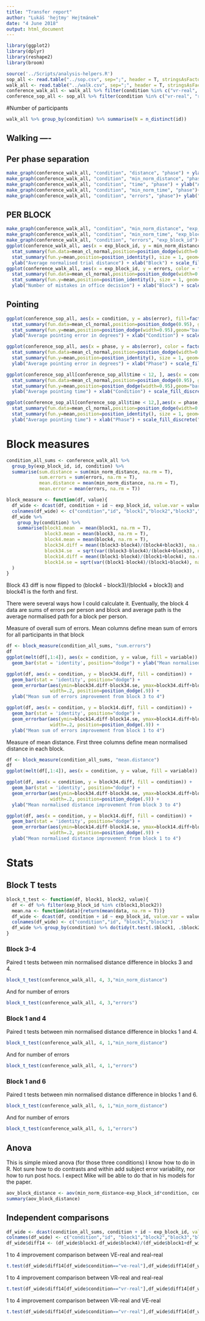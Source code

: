 ```yaml
---
title: "Transfer report"
author: "Lukáš 'hejtmy' Hejtmánek"
date: "4 June 2018"
output: html_document
---
```


```r
library(ggplot2)
library(dplyr)
library(reshape2)
library(broom)

source('../Scripts/analysis-helpers.R')
sop_all <- read.table("../sop.csv", sep=";", header = T, stringsAsFactors = F)
walk_all <- read.table("../walk.csv", sep=";", header = T, stringsAsFactors = F)
conference_walk_all <- walk_all %>% filter(condition %in% c("vr-real", "real-real", "ve-real"))
conference_sop_all <- sop_all %>% filter(condition %in% c("vr-real", "real-real", "ve-real"))
```

#Number of participants
```r
walk_all %>% group_by(condition) %>% summarise(N = n_distinct(id))
```

## Walking ----

## Per phase separation
```r
make_graph(conference_walk_all, "condition", "distance", "phase") + ylab("Average absolute trial distance") + xlab("condition") + scale_fill_discrete(name = "Phase")
make_graph(conference_walk_all, "condition", "min_norm_distance", "phase") + ylab("Average normalised trial distance") + xlab("condition") + scale_fill_discrete(name = "Phase")
make_graph(conference_walk_all, "condition", "time", "phase") + ylab("Average absolute trial duration") + xlab("condition") + scale_fill_discrete(name = "Phase")
make_graph(conference_walk_all, "condition", "min_norm_time", "phase")+ ylab("Average normalised trial duration") + xlab("condition") + scale_fill_discrete(name = "Phase")
make_graph(conference_walk_all, "condition", "errors", "phase")+ ylab("Average number of errors") + xlab("condition") + scale_fill_discrete(name = "Phase")
```

## PER BLOCK
```r
make_graph(conference_walk_all, "condition", "min_norm_distance", "exp_block_id") + ylab("Average normalised trial distance") + xlab("condition") + scale_fill_discrete(name = "Block")
make_graph(conference_walk_all, "condition", "min_norm_time", "exp_block_id") + ylab("Average normalised trial duration") + xlab("condition") + scale_fill_discrete(name = "Block")
make_graph(conference_walk_all, "condition", "errors", "exp_block_id")+ ylab("Average number of errors") + xlab("condition") + scale_fill_discrete(name = "Block")
ggplot(conference_walk_all, aes(x = exp_block_id, y = min_norm_distance, color = factor(condition))) +
  stat_summary(fun.data=mean_cl_normal,position=position_dodge(width=0.1), width = 0.2, geom="errorbar") + 
  stat_summary(fun.y=mean,position=position_identity(), size = 1, geom="line") + 
  ylab("Average normalised trial distance") + xlab("Block") + scale_fill_discrete("Condition")
ggplot(conference_walk_all, aes(x = exp_block_id, y = errors, color = factor(condition))) +
  stat_summary(fun.data=mean_cl_normal,position=position_dodge(width=0.1), width = 0.2, geom="errorbar") + 
  stat_summary(fun.y=mean,position=position_identity(), size = 1, geom="line") + 
  ylab("Number of mistakes in office decision") + xlab("Block") + scale_fill_discrete("Condition")

```

## Pointing
```r
ggplot(conference_sop_all, aes(x = condition, y = abs(error), fill=factor(phase))) +
  stat_summary(fun.data=mean_cl_normal,position=position_dodge(0.95), geom="errorbar") + 
  stat_summary(fun.y=mean,position=position_dodge(width=0.95),geom="bar") +
  ylab("Average pointing error in degrees") + xlab("Condition") + scale_fill_discrete("Phase")

ggplot(conference_sop_all, aes(x = phase, y = abs(error), color = factor(condition))) +
  stat_summary(fun.data=mean_cl_normal,position=position_dodge(width=0.1), width = 0.2, geom="errorbar") + 
  stat_summary(fun.y=mean,position=position_identity(), size = 1, geom="line") + 
  ylab("Average pointing error in degrees") + xlab("Phase") + scale_fill_discrete("Condition")

ggplot(conference_sop_all[conference_sop_all$time < 12, ], aes(x = condition, y = time, fill=factor(phase))) +
  stat_summary(fun.data=mean_cl_normal,position=position_dodge(0.95), geom="errorbar") + 
  stat_summary(fun.y=mean,position=position_dodge(width=0.95),geom="bar") +
  ylab("Average pointing time") + xlab("Condition") + scale_fill_discrete("Phase")

ggplot(conference_sop_all[conference_sop_all$time < 12,],aes(x = phase, y = time, color = factor(condition))) +
  stat_summary(fun.data=mean_cl_normal,position=position_dodge(width=0.1), width = 0.2, geom="errorbar") + 
  stat_summary(fun.y=mean,position=position_identity(), size = 1, geom="line") + 
  ylab("Average pointing time") + xlab("Phase") + scale_fill_discrete("Condition")

```

# Block measures

```r
condition_all_sums <- conference_walk_all %>% 
  group_by(exp_block_id, id, condition) %>% 
  summarise(sum.distance = sum(min_norm_distance, na.rm = T), 
            sum.errors = sum(errors, na.rm = T),
            mean.distance = mean(min_norm_distance, na.rm = T),
            mean.error = mean(errors, na.rm = T))

block_measure <- function(df, value){
  df_wide <- dcast(df, condition + id ~ exp_block_id, value.var = value)
  colnames(df_wide) <- c("condition","id", "block1","block2","block3","block4","block5","block6")
  df_wide %>% 
    group_by(condition) %>%
    summarise(block1.mean  = mean(block1, na.rm = T),
              block3.mean = mean(block3, na.rm = T),
              block4.mean = mean(block4, na.rm = T),
              block34.diff = mean((block3-block4)/(block4+block3), na.rm = T),
              block34.se  = sqrt(var((block3-block4)/(block4+block3), na.rm = T)/sum(!is.na(block3-block4))),
              block14.diff = mean((block1-block4)/(block1+block4), na.rm = T),
              block14.se = sqrt(var((block1-block4)/(block1+block4), na.rm = T)/sum(!is.na(block1-block4)))
  )
}
```
Block 43 diff is now flipped to (block4 - block3)/(block4 + block3) and block41 is the forth and first. 

There were several ways how I could calculate it. Eventually, the block 4 data are sums of errors per person and block and average path is the average normalised path for a block per person.  

Measure of overall sum of errors. Mean columns define mean sum of errors for all participants in that block
```r
df <- block_measure(condition_all_sums, "sum.errors")
df
ggplot(melt(df[,1:4]), aes(x = condition, y = value, fill = variable)) + 
  geom_bar(stat = 'identity', position="dodge") + ylab("Mean normalised distance")

ggplot(df, aes(x = condition, y = block34.diff, fill = condition)) + 
  geom_bar(stat = 'identity', position="dodge") + 
  geom_errorbar(aes(ymin=block34.diff-block34.se, ymax=block34.diff+block34.se), 
                width=.2, position=position_dodge(.9)) +
  ylab("Mean sum of errors improvement from block 3 to 4")

ggplot(df, aes(x = condition, y = block14.diff, fill = condition)) + 
  geom_bar(stat = 'identity', position="dodge") + 
  geom_errorbar(aes(ymin=block14.diff-block14.se, ymax=block14.diff+block14.se), 
                width=.2, position=position_dodge(.9)) +
  ylab("Mean sum of errors improvement from block 1 to 4")
```

Measure of mean distance. First three columns define mean normalised distance in each block.
```r
df <- block_measure(condition_all_sums, "mean.distance")
df
ggplot(melt(df[,1:4]), aes(x = condition, y = value, fill = variable)) + geom_bar(stat = 'identity', position="dodge") + ylab("Mean normalised distance")

ggplot(df, aes(x = condition, y = block34.diff, fill = condition)) + 
  geom_bar(stat = 'identity', position="dodge") + 
  geom_errorbar(aes(ymin=block34.diff-block34.se, ymax=block34.diff+block34.se), 
                width=.2, position=position_dodge(.9)) +
  ylab("Mean normalised distance improvement from block 3 to 4")

ggplot(df, aes(x = condition, y = block14.diff, fill = condition)) + 
  geom_bar(stat = 'identity', position="dodge") + 
  geom_errorbar(aes(ymin=block14.diff-block14.se, ymax=block14.diff+block14.se), 
                width=.2, position=position_dodge(.9)) +
  ylab("Mean normalised distance improvement from block 1 to 4")
```

# Stats

## Block T tests

```r
block_t_test <- function(df, block1, block2, value){
  df <- df %>% filter(exp_block_id %in% c(block1,block2))
  mean.na <- function(data){return(mean(data, na.rm = T))}
  df_wide <- dcast(df, condition + id ~ exp_block_id, value.var = value, fun.aggregate = mean.na)
  colnames(df_wide) <- c("condition","id", "block1","block2")
  df_wide %>% group_by(condition) %>% do(tidy(t.test(.$block1, .$block2, paired = T)))
}

```

### Block 3-4
Paired t tests between min normalised distance difference in blocks 3 and 4.
```r
block_t_test(conference_walk_all, 4, 3,"min_norm_distance")
```

And for number of errors
```r
block_t_test(conference_walk_all, 4, 3,"errors")
```

### Block 1 and 4
Paired t tests between min normalised distance difference in blocks 1 and 4.
```r
block_t_test(conference_walk_all, 4, 1,"min_norm_distance")
```
And for number of errors
```r
block_t_test(conference_walk_all, 4, 1,"errors")
```

### Block 1 and 6
Paired t tests between min normalised distance difference in blocks 1 and 6.
```r
block_t_test(conference_walk_all, 6, 1,"min_norm_distance")
```
And for number of errors
```r
block_t_test(conference_walk_all, 6, 1,"errors")
```

## Anova
This is simple mixed anova (for those three conditions) I know how to do in R. Not sure how to do contrasts and within add subject error variability, nor how to run post hocs. I expect Mike will be able to do that in his models for the paper.

```r
aov_block_distance <- aov(min_norm_distance~exp_block_id*condition, conference_walk_all)
summary(aov_block_distance)
```

## Independent comparisons

```r
df_wide <- dcast(condition_all_sums, condition + id ~ exp_block_id, value.var = "mean.distance")
colnames(df_wide) <- c("condition","id", "block1","block2","block3","block4","block5","block6")
df_wide$diff14 <- (df_wide$block1-df_wide$block4)/(df_wide$block1+df_wide$block3)
```

1 to 4 improvement comparison between VE-real and real-real
```r
t.test(df_wide$diff14[df_wide$condition=="ve-real"],df_wide$diff14[df_wide$condition=="real-real"])
```

1 to 4 improvement comparison between VR-real and real-real
```r
t.test(df_wide$diff14[df_wide$condition=="vr-real"],df_wide$diff14[df_wide$condition=="real-real"])  
```

1 to 4 improvement comparison between VR-real and VE-real
```r
t.test(df_wide$diff14[df_wide$condition=="vr-real"],df_wide$diff14[df_wide$condition=="ve-real"])
```